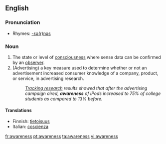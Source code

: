 ==English==

===Pronunciation===
*Rhymes: [[Rhymes:English:-ɛə(r)nəs|-ɛə(r)nəs]]

===Noun===
#The state or level of [[consciousness]] where sense data can be confirmed by an [[observer]].
#(Advertising) a key measure used to determine whether or not an advertisement increased consumer knowledge of a company, product, or service, in advertising research.
#: ''[[continuous advertising tracking|Tracking research]] results showed that after the advertising campaign aired, '''awareness''' of iPods increased to 75% of college students as compared to 13% before.''

====Translations====
*Finnish: [[tietoisuus]]
*Italian: [[coscienza]] {{f}}

[[fr:awareness]]
[[pt:awareness]]
[[ta:awareness]]
[[vi:awareness]]